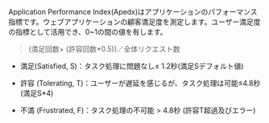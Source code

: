 Application Performance Index(Apedx)はアプリケーションのパフォーマンス指標です。ウェブアプリケーションの顧客満足度を測定します。ユーザー満足度の指標として活用でき、0~1の間の値を有します。

> (満足回数+ (許容回数\*0.5))／全体リクエスト数

-   満足(Satisfied, S)：タスク処理に問題なし≤ 1.2秒(満足Sデフォルト値)

-   許容 (Tolerating, T)：ユーザーが遅延を感じるが、タスク処理は可能≤4.8秒(満足S\*4)

-   不満 (Frustrated, F)：タスク処理の不可能 > 4.8秒 
     (許容T超過及びエラー)
